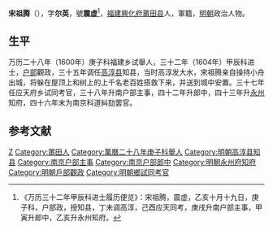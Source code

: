 '''宋祖腾'''（{{bd|？||？|catIdx=}}），字'''尔英'''，號'''震虚'''<ref>《万历三十二年甲辰科进士履历便览》：宋祖腾，震虚，乙亥十月十九日，庚子科，户部政，授知县，丁未调高淳，己酉应天同考，庚戌升南户部主事，甲寅升郎中，乙亥升永州知府。</ref>，[[福建|福建]][[興化府|興化府]][[莆田县|莆田县]]人，軍籍，[[明朝|明朝]]政治人物。

== 生平 ==
万历二十八年（1600年）庚子科福建乡试舉人，三十二年（1604年）甲辰科进士，[[户部|户部]]觀政，三十五年调任[[高淳县|高淳县]]知县，当时高淳发大水，宋祖腾亲自操持小舟出城，将躲在屋顶上和树上的上千名老百姓搭救下来，并送到城中安置。三十七年任应天府乡试同考官，三十八年升南户部主事，四十二年升郎中，四十三年升[[永州|永州]]知府，四十六年末为南京科道糾劾罢官。

==参考文献==
{{reflist}}

{{萬曆三十二年甲辰科殿試金榜}}

{{Authority control}}

{{DEFAULTSORT:}}
[[Category:宋姓|Z]]
[[Category:莆田人|Category:莆田人]]
[[Category:萬曆二十八年庚子科舉人|Category:萬曆二十八年庚子科舉人]]
[[Category:明朝高淳县知县|Category:明朝高淳县知县]]
[[Category:南京户部主事|Category:南京户部主事]]
[[Category:南京户部郎中|Category:南京户部郎中]]
[[Category:明朝永州府知府|Category:明朝永州府知府]]
[[Category:明朝戶部觀政|Category:明朝戶部觀政]]
[[Category:明朝鄉試同考官|Category:明朝鄉試同考官]]